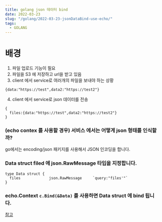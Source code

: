 ```yaml
---
title: golang json 데이터 bind
date: 2022-03-23
slug: "/golang/2022-03-23-jsonDataBind-use-echo/"
tags:
  - GOLANG
---
```


# 배경

1. 파일 업로드 기능이 필요
2. 파일을 S3 에 저장하고 url을 받고 있음
4. client 에서 service로 여러개의 파일을 보내야 하는 상황
```
{data:"https://test",data2:"https://test2"}
```
4. client 에서 service로 json 데이터를 전송
```
{
  files:{data:"https://test",data2:"https://test2"}
}
```
### (echo contex 를 사용할 경우) 서비스 에서는 어떻게 json 형태를 인식할까?

go에서는 encoding/json 패키지를 사용해서 JSON 인코딩을 합니다.


### Data struct filed 에 json.RawMessage 타입을 지정합니다.

```
type Data struct {
  files             json.RawMessage     `query:"files'"`
}
```

### echo.Context  `c.Bind(&Data)` 를 사용하면 Data struct 에 bind 됩니다.





[참고](https://mingrammer.com/translation-go-walkthrough-encoding-json-package/)
